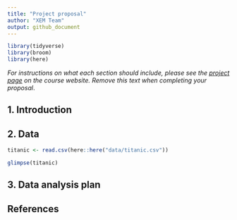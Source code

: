 ```yaml
---
title: "Project proposal"
author: "XEM Team"
output: github_document
---
```


```r
library(tidyverse)
library(broom)
library(here)

```

*For instructions on what each section should include, please see the [project page](https://idsed.digital/assessments/project/#proposal) on the course website. Remove this text when completing your proposal*.

## 1. Introduction


## 2. Data

```r
titanic <- read.csv(here::here("data/titanic.csv"))

glimpse(titanic)
```



## 3. Data analysis plan


## References


